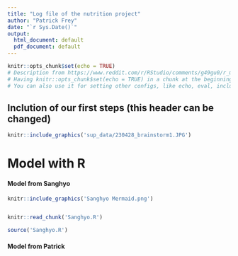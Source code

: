 ```yaml
---
title: "Log file of the nutrition project"
author: "Patrick Frey"
date: "`r Sys.Date()`"
output:
  html_document: default
  pdf_document: default
---
```

<!--please enter your names as authors--> 

```r
knitr::opts_chunk$set(echo = TRUE)
# Description from https://www.reddit.com/r/RStudio/comments/g49gu0/r_markdown_knitropts_chunksetecho_true/
# Having knitr::opts_chunk$set(echo = TRUE) in a chunk at the beginning of your document is the same of having ````{r echo = TRUE}` for all chunks.
# You can also use it for setting other configs, like echo, eval, include and others 
```

## Inclution of our first steps (this header can be changed)

```r
knitr::include_graphics('sup_data/230428_brainstorm1.JPG')
```


# Model with R
#### Model from Sanghyo
```r
knitr::include_graphics('Sanghyo Mermaid.png')


knitr::read_chunk('Sanghyo.R')

source('Sanghyo.R')


```
#### Model from Patrick 
```r



```


